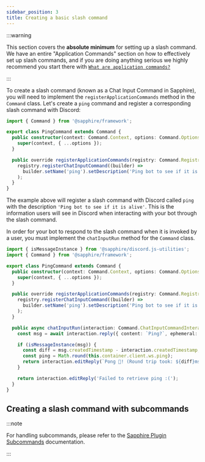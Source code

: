 ```yaml
---
sidebar_position: 3
title: Creating a basic slash command
---
```


:::warning

This section covers the **absolute minimum** for setting up a slash command. We have an entire "Application Commands"
section on how to effectively set up slash commands, and if you are doing anything serious we highly recommend you start
there with [`What are application commands?`][what-are-application-commands]

:::

To create a slash command (known as a Chat Input Command in Sapphire), you will need to implement the
`registerApplicationCommands` method in the `Command` class. Let's create a `ping` command and register a corresponding
slash command with Discord:

```typescript ts2esm2cjs|{3-13}|{3-13}
import { Command } from '@sapphire/framework';

export class PingCommand extends Command {
  public constructor(context: Command.Context, options: Command.Options) {
    super(context, { ...options });
  }

  public override registerApplicationCommands(registry: Command.Registry) {
    registry.registerChatInputCommand((builder) =>
      builder.setName('ping').setDescription('Ping bot to see if it is alive')
    );
  }
}
```

The example above will register a slash command with Discord called `ping` with the description
`'Ping bot to see if it is alive'`. This is the information users will see in Discord when interacting with your bot
through the slash command.

In order for your bot to respond to the slash command when it is invoked by a user, you must implement the
`chatInputRun` method for the `Command` class.

```typescript ts2esm2cjs|{15-25}|{15-25}
import { isMessageInstance } from '@sapphire/discord.js-utilities';
import { Command } from '@sapphire/framework';

export class PingCommand extends Command {
  public constructor(context: Command.Context, options: Command.Options) {
    super(context, { ...options });
  }

  public override registerApplicationCommands(registry: Command.Registry) {
    registry.registerChatInputCommand((builder) =>
      builder.setName('ping').setDescription('Ping bot to see if it is alive')
    );
  }

  public async chatInputRun(interaction: Command.ChatInputCommandInteraction) {
    const msg = await interaction.reply({ content: `Ping?`, ephemeral: true, fetchReply: true });

    if (isMessageInstance(msg)) {
      const diff = msg.createdTimestamp - interaction.createdTimestamp;
      const ping = Math.round(this.container.client.ws.ping);
      return interaction.editReply(`Pong 🏓! (Round trip took: ${diff}ms. Heartbeat: ${ping}ms.)`);
    }

    return interaction.editReply('Failed to retrieve ping :(');
  }
}
```

## Creating a slash command with subcommands

:::note

For handling subcommands, please refer to the [Sapphire Plugin Subcommands][saph-plug-subcom] documentation.

:::

[saph-plug-subcom]: ../plugins/Subcommands/getting-started
[what-are-application-commands]: ../commands/application-commands/what-are-application-commands

